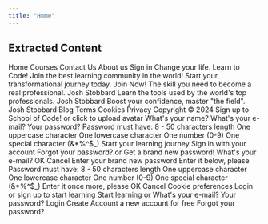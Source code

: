 ```yaml
---
title: "Home"
---
```


## Extracted Content

Home
Courses
Contact Us
About us
Sign in
Change your life. Learn to Code!
Join the best learning community in the world!
Start your transformational journey today.
Join Now!
The skill you need to become a real professional.
Josh Stobbard
Learn the tools used by the world's top professionals.
Josh Stobbard
Boost your confidence, master "the field".
Josh Stobbard
Blog
Terms
Cookies
Privacy
Copyright © 2024
Sign up to School of Code!
or
click to upload avatar
What's your name?
What's your e-mail?
Your password?
Password must have:
8 - 50 characters length
One uppercase character
One lowercase character
One number (0-9)
One special character (&*%^$_)
Start your learning journey
Sign in with your account
Forgot your password?
or
Get a brand new password!
What's your e-mail?
OK
Cancel
Enter your brand new password
Enter it below, please
Password must have:
8 - 50 characters length
One uppercase character
One lowercase character
One number (0-9)
One special character (&*%^$_)
Enter it once more, please
OK
Cancel
Cookie preferences
Login or sign up to start learning
Start learning
or
What's your e-mail?
Your password?
Login
Create
Account
a new account for free
Forgot your password?